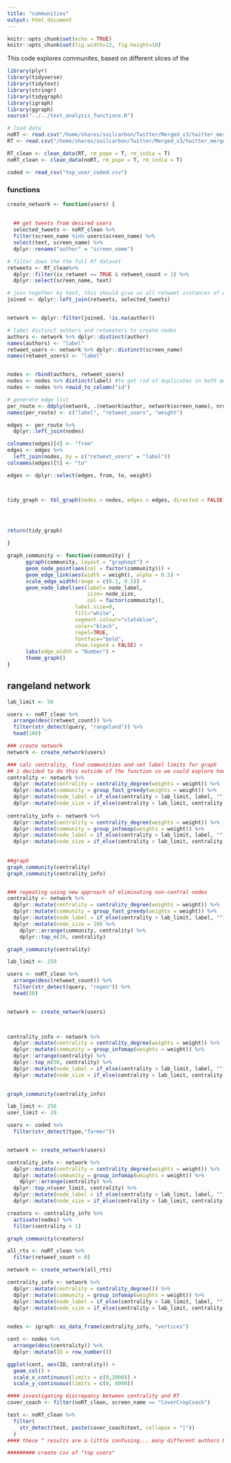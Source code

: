 ```yaml
---
title: "communities"
output: html_document
---
```


```r
knitr::opts_chunk$set(echo = TRUE)
knitr::opts_chunk$set(fig.width=12, fig.height=10) 
```

This code explores communites, based on different slices of the

```r
library(plyr)
library(tidyverse)
library(tidytext)
library(stringr)
library(tidygraph)
library(igraph)
library(ggraph)
source("../../text_analysis_functions.R")

# load data
noRT <- read.csv("/home/shares/soilcarbon/Twitter/Merged_v3/twitter_merged_noRT_v3.csv", stringsAsFactors = FALSE)
RT <- read.csv("/home/shares/soilcarbon/Twitter/Merged_v3/twitter_merged_v3.csv",stringsAsFactors = FALSE)

RT_clean <- clean_data(RT, rm_pope = T, rm_india = T)
noRT_clean <- clean_data(noRT, rm_pope = T, rm_india = T)

coded <- read_csv("top_user_coded.csv")

```

### functions

```r
create_network <- function(users) {
  
  
  ## get tweets from desired users
  selected_tweets <- noRT_clean %>% 
  filter(screen_name %in% users$screen_name) %>% 
  select(text, screen_name) %>% 
  dplyr::rename("author" = "screen_name")

# filter down the the full RT dataset
retweets <- RT_clean%>% 
  dplyr::filter(is_retweet == TRUE & retweet_count > 1) %>% 
  dplyr::select(screen_name, text)

# join together by text, this should give us all retweet instances of each author
joined <- dplyr::left_join(retweets, selected_tweets)


network <- dplyr::filter(joined, !is.na(author))

# label distinct authors and retweeters to create nodes
authors <- network %>% dplyr::distinct(author) 
names(authors) <- "label"
retweet_users <- network %>% dplyr::distinct(screen_name) 
names(retweet_users) <- "label"


nodes <- rbind(authors, retweet_users)
nodes <- nodes %>% distinct(label) #to get rid of duplicates in both authors and retweet user
nodes <- nodes %>% rowid_to_column("id")

# generate edge list
per_route <- ddply(network, .(network$author, network$screen_name), nrow)
names(per_route) <- c("label", "retweet_users", "weight")

edges <- per_route %>% 
  dplyr::left_join(nodes)

colnames(edges)[4] <- "from"
edges <- edges %>% 
  left_join(nodes, by = c("retweet_users" = "label"))
colnames(edges)[5] <- "to"

edges <- dplyr::select(edges, from, to, weight)



tidy_graph <- tbl_graph(nodes = nodes, edges = edges, directed = FALSE)



  
return(tidy_graph)

}

graph_community <- function(community) {
      ggraph(community, layout = "graphopt") + 
      geom_node_point(aes(col = factor(community))) +
      geom_edge_link(aes(width = weight), alpha = 0.5) + 
      scale_edge_width(range = c(0.1, 0.5)) +
      geom_node_label(aes(label= node_label, 
                          size= node_size, 
                          col = factor(community)),
                      label.size=0, 
                      fill="white", 
                      segment.colour="slateblue",
                      color="black", 
                      repel=TRUE, 
                      fontface="bold", 
                      show.legend = FALSE) +
      labs(edge_width = "Number") +
      theme_graph()
}
```


## rangeland network

```r
lab_limit <- 50

users <- noRT_clean %>% 
  arrange(desc(retweet_count)) %>% 
  filter(str_detect(query, "rangeland")) %>% 
  head(100)

### create network
network <- create_network(users)

### calc centrality, find communities and set label limits for graph
## i decided to do this outside of the function so we could explore how different degree and centrality algorithms affect our results
centrality <- network %>% 
  dplyr::mutate(centrality = centrality_degree(weights = weight)) %>% 
  dplyr::mutate(community = group_fast_greedy(weights = weight)) %>%
  dplyr::mutate(node_label = if_else(centrality > lab_limit, label, "")) %>%
  dplyr::mutate(node_size = if_else(centrality > lab_limit, centrality, 0))
 
centrality_info <- network %>% 
  dplyr::mutate(centrality = centrality_degree(weights = weight)) %>% 
  dplyr::mutate(community = group_infomap(weights = weight)) %>%
  dplyr::mutate(node_label = if_else(centrality > lab_limit, label, "")) %>%
  dplyr::mutate(node_size = if_else(centrality > lab_limit, centrality, 0))
 
                
##graph               
graph_community(centrality)
graph_community(centrality_info)


### repeating using new approach of eliminating non-central nodes
centrality <- network %>% 
  dplyr::mutate(centrality = centrality_degree(weights = weight)) %>% 
  dplyr::mutate(community = group_fast_greedy(weights = weight)) %>% 
  dplyr::mutate(node_label = if_else(centrality > lab_limit, label, "")) %>%
  dplyr::mutate(node_size = 10) %>%
    dplyr::arrange(community, centrality) %>% 
    dplyr::top_n(20, centrality)

graph_community(centrality)

```

```r
lab_limit <- 250

users <- noRT_clean %>% 
  arrange(desc(retweet_count)) %>% 
  filter(str_detect(query, "regen")) %>% 
  head(50)


network <- create_network(users)


 
centrality_info <- network %>% 
  dplyr::mutate(centrality = centrality_degree(weights = weight)) %>% 
  dplyr::mutate(community = group_infomap(weights = weight)) %>%
  dplyr::arrange(centrality) %>% 
  dplyr::top_n(50, centrality) %>% 
  dplyr::mutate(node_label = if_else(centrality > lab_limit, label, "")) %>%
  dplyr::mutate(node_size = if_else(centrality > lab_limit, centrality, 0))
 

graph_community(centrality_info)


```

```r
lab_limit <- 250
user_limit <- 20

users <- coded %>% 
  filter(str_detect(type,"farmer"))


network <- create_network(users)

centrality_info <- network %>% 
  dplyr::mutate(centrality = centrality_degree(weights = weight)) %>% 
  dplyr::mutate(community = group_infomap(weights = weight)) %>% 
    dplyr::arrange(centrality) %>% 
  dplyr::top_n(user_limit, centrality) %>% 
  dplyr::mutate(node_label = if_else(centrality > lab_limit, label, "")) %>%
  dplyr::mutate(node_size = if_else(centrality > lab_limit, centrality, 0))

creators <- centrality_info %>% 
  activate(nodes) %>% 
  filter(centrality > 1)

graph_community(creators)
```

```r
all_rts <- noRT_clean %>% 
  filter(retweet_count > 0) 

network <- create_network(all_rts)

centrality_info <- network %>% 
  dplyr::mutate(centrality = centrality_degree()) %>% 
  dplyr::mutate(community = group_infomap(weights = weight)) %>%
  dplyr::mutate(node_label = if_else(centrality > lab_limit, label, "")) %>%
  dplyr::mutate(node_size = if_else(centrality > lab_limit, centrality, 0))
 

nodes <- igraph::as_data_frame(centrality_info, "vertices")     

cent <- nodes %>% 
  arrange(desc(centrality)) %>% 
  dplyr::mutate(ID = row_number())

ggplot(cent, aes(ID, centrality)) +
  geom_col() +
  scale_x_continuous(limits = c(0,1000)) +
  scale_y_continuous(limits = c(0, 6000))

#### investigating discrepancy between centrality and RT
cover_coach <- filter(noRT_clean, screen_name == "CoverCropCoach")

test <- noRT_clean %>% 
  filter(
    str_detect(text, paste(cover_coach$text, collapse = "|"))
  ) 
#### these ^ results are a little confusing... many different authors here with the same tweet, but we are not counting them as retweets... this 

######### create csv of "top users"




```





























